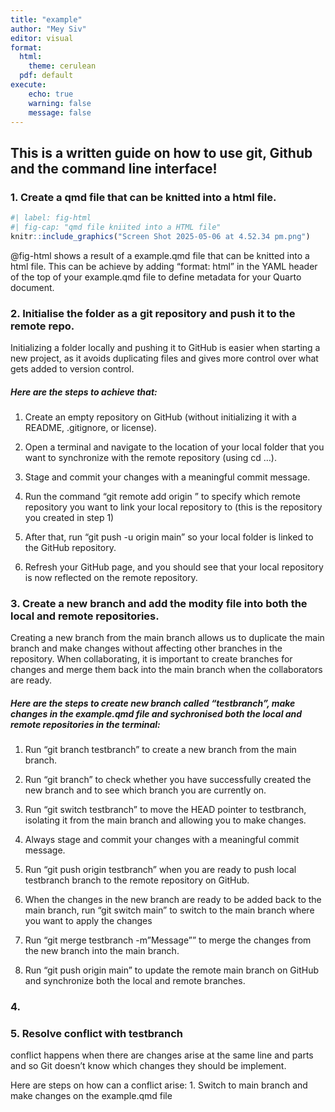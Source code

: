 ```yaml
---
title: "example"
author: "Mey Siv"
editor: visual
format: 
  html: 
    theme: cerulean
  pdf: default
execute:
    echo: true
    warning: false
    message: false
---
```


## This is a written guide on how to use git, Github and the command line interface! 

### 1. Create a qmd file that can be knitted into a html file. 
```r
#| label: fig-html
#| fig-cap: "qmd file kniited into a HTML file"
knitr::include_graphics("Screen Shot 2025-05-06 at 4.52.34 pm.png")

```
@fig-html shows a result of a example.qmd file that can be knitted into a html file. This can be achieve by adding "format: html" in the YAML header of the top of your example.qmd file to define metadata for your Quarto document.


### 2. Initialise the folder as a git repository and push it to the remote repo.
Initializing a folder locally and pushing it to GitHub is easier when starting a new project, as it avoids duplicating files and gives more control over what gets added to version control.


##### Here are the steps to achieve that:

1. Create an empty repository on GitHub (without initializing it with a README, .gitignore, or license).

2. Open a terminal and navigate to the location of your local folder that you want to synchronize with the remote repository (using cd ...).

3. Stage and commit your changes with a meaningful commit message.

4. Run the command "git remote add origin <your SSH URL from the remote repo>" to specify which remote repository you want to link your local repository to (this is the repository you created in step 1)

5. After that, run "git push -u origin main" so your local folder is linked to the GitHub repository.

6. Refresh your GitHub page, and you should see that your local repository is now reflected on the remote repository.


### 3. Create a new branch and add the modity file into both the local and remote repositories. 

Creating a new branch from the main branch allows us to duplicate the main branch and make changes without affecting other branches in the repository. When collaborating, it is important to create branches for changes and merge them back into the main branch when the collaborators are ready.


##### Here are the steps to create new branch called "testbranch", make changes in the example.qmd file and sychronised both the local and remote repositories in the terminal:

1. Run "git branch testbranch" to create a new branch from the main branch.

2. Run "git branch" to check whether you have successfully created the new branch and to see which branch you are currently on.

3. Run "git switch testbranch" to move the HEAD pointer to testbranch, isolating it from the main branch and allowing you to make changes.

4. Always stage and commit your changes with a meaningful commit message.

5. Run "git push origin testbranch" when you are ready to push local testbranch branch to the remote repository on GitHub.

6. When the changes in the new branch are ready to be added back to the main branch, run "git switch main" to switch to the main branch where you want to apply the changes

7. Run "git merge testbranch -m "Message"" to merge the changes from the new branch into the main branch.

8. Run "git push origin main" to update the remote main branch on GitHub and synchronize both the local and remote branches. 

### 4. 




### 5. Resolve conflict with testbranch 

conflict happens when there are changes arise at the same line and parts and so Git doesn't know which changes they should be implement. 

Here are steps on how can a conflict arise: 
1. Switch to main branch and make changes on the example.qmd file 















